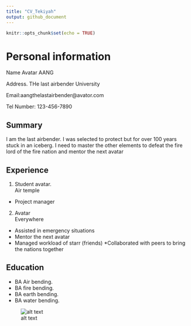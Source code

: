 ```yaml
---
title: "CV_Tekiyah"
output: github_document
---
```


```r
knitr::opts_chunk$set(echo = TRUE)
```

# Personal information
Name Avatar AANG

Address. THe last airbender University

Email:aangthelastairbender@avator.com 

Tel Number: 123-456-7890


## Summary 
I am the last airbender. I was selected to protect but for over 100 years stuck in an iceberg. I need to master the other elements to defeat the fire lord of the fire nation and mentor the next avatar


## Experience 
1. Student avatar.  
Air temple

* Project manager 


2. Avatar  
Everywhere 

* Assisted in emergency situations 
* Mentor the next avatar 
* Managed workload of starr (friends) 
*Collaborated with peers to bring the nations together 






## Education 

* BA Air bending. 
* BA fire bending.  
* BA earth bending.  
* BA water bending.  

![alt text](https://static1.srcdn.com/wordpress/wp-content/uploads/2020/07/Aang-Avatar-The-Last-Airbender.jpg)

